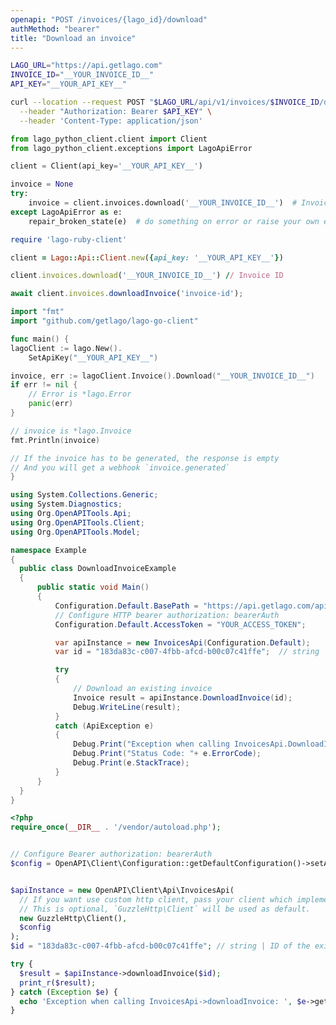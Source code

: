 ```yaml
---
openapi: "POST /invoices/{lago_id}/download"
authMethod: "bearer"
title: "Download an invoice"
---
```


<RequestExample>

```bash cURL
LAGO_URL="https://api.getlago.com"
INVOICE_ID="__YOUR_INVOICE_ID__"
API_KEY="__YOUR_API_KEY__"

curl --location --request POST "$LAGO_URL/api/v1/invoices/$INVOICE_ID/download" \
  --header "Authorization: Bearer $API_KEY" \
  --header 'Content-Type: application/json'
```

```python Python
from lago_python_client.client import Client
from lago_python_client.exceptions import LagoApiError

client = Client(api_key='__YOUR_API_KEY__')

invoice = None
try:
    invoice = client.invoices.download('__YOUR_INVOICE_ID__')  # Invoice ID
except LagoApiError as e:
    repair_broken_state(e)  # do something on error or raise your own exception
```

```ruby Ruby
require 'lago-ruby-client'

client = Lago::Api::Client.new({api_key: '__YOUR_API_KEY__'})

client.invoices.download('__YOUR_INVOICE_ID__') // Invoice ID
```

```js Javascript
await client.invoices.downloadInvoice('invoice-id');
```

```go Go
import "fmt"
import "github.com/getlago/lago-go-client"

func main() {
lagoClient := lago.New().
    SetApiKey("__YOUR_API_KEY__")

invoice, err := lagoClient.Invoice().Download("__YOUR_INVOICE_ID__")
if err != nil {
    // Error is *lago.Error
    panic(err)
}

// invoice is *lago.Invoice
fmt.Println(invoice)

// If the invoice has to be generated, the response is empty
// And you will get a webhook `invoice.generated`
}
```

```csharp C#
using System.Collections.Generic;
using System.Diagnostics;
using Org.OpenAPITools.Api;
using Org.OpenAPITools.Client;
using Org.OpenAPITools.Model;

namespace Example
{
  public class DownloadInvoiceExample
  {
      public static void Main()
      {
          Configuration.Default.BasePath = "https://api.getlago.com/api/v1";
          // Configure HTTP bearer authorization: bearerAuth
          Configuration.Default.AccessToken = "YOUR_ACCESS_TOKEN";

          var apiInstance = new InvoicesApi(Configuration.Default);
          var id = "183da83c-c007-4fbb-afcd-b00c07c41ffe";  // string | ID of the existing Lago Invoice

          try
          {
              // Download an existing invoice
              Invoice result = apiInstance.DownloadInvoice(id);
              Debug.WriteLine(result);
          }
          catch (ApiException e)
          {
              Debug.Print("Exception when calling InvoicesApi.DownloadInvoice: " + e.Message );
              Debug.Print("Status Code: "+ e.ErrorCode);
              Debug.Print(e.StackTrace);
          }
      }
  }
}
```

```php PHP
<?php
require_once(__DIR__ . '/vendor/autoload.php');


// Configure Bearer authorization: bearerAuth
$config = OpenAPI\Client\Configuration::getDefaultConfiguration()->setAccessToken('YOUR_ACCESS_TOKEN');


$apiInstance = new OpenAPI\Client\Api\InvoicesApi(
  // If you want use custom http client, pass your client which implements `GuzzleHttp\ClientInterface`.
  // This is optional, `GuzzleHttp\Client` will be used as default.
  new GuzzleHttp\Client(),
  $config
);
$id = "183da83c-c007-4fbb-afcd-b00c07c41ffe"; // string | ID of the existing Lago Invoice

try {
  $result = $apiInstance->downloadInvoice($id);
  print_r($result);
} catch (Exception $e) {
  echo 'Exception when calling InvoicesApi->downloadInvoice: ', $e->getMessage(), PHP_EOL;
}
```

</RequestExample>